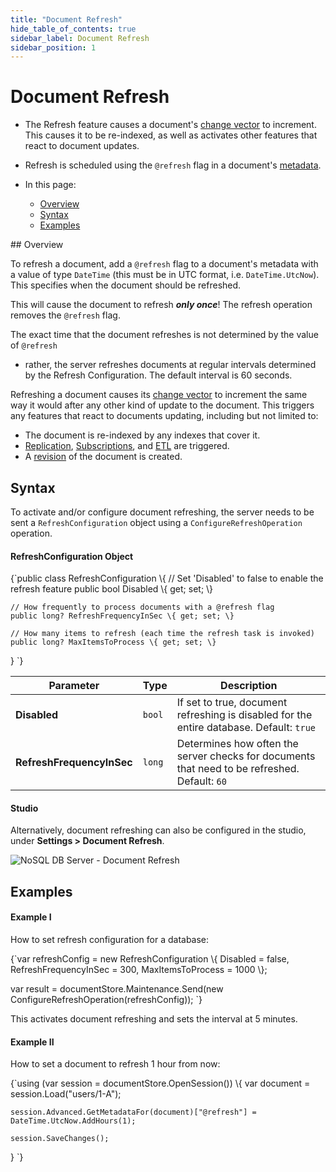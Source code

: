 ```yaml
---
title: "Document Refresh"
hide_table_of_contents: true
sidebar_label: Document Refresh
sidebar_position: 1
---
```



# Document Refresh
<Admonition type="note" title="">

* The Refresh feature causes a document's [change vector](../../server/clustering/replication/change-vector.mdx) 
to increment. This causes it to be re-indexed, as well as activates other features 
that react to document updates.  

* Refresh is scheduled using the `@refresh` flag in a document's [metadata](../../client-api/session/how-to/get-and-modify-entity-metadata.mdx).  

* In this page:  
  * [Overview](../../server/extensions/refresh.mdx#overview)  
  * [Syntax](../../server/extensions/refresh.mdx#syntax)  
  * [Examples](../../server/extensions/refresh.mdx#examples)  

</Admonition>
## Overview

To refresh a document, add a `@refresh` flag to a document's metadata with a value of 
type `DateTime` (this must be in UTC format, i.e. `DateTime.UtcNow`). This specifies 
when the document should be refreshed.  

This will cause the document to refresh **_only once_**! The refresh operation removes 
the `@refresh` flag.  

The exact time that the document refreshes is not determined by the value of `@refresh` 
- rather, the server refreshes documents at regular intervals determined by the Refresh 
Configuration. The default interval is 60 seconds.  

Refreshing a document causes its [change vector](../../server/clustering/replication/change-vector.mdx) 
to increment the same way it would after any other kind of update to the document. 
This triggers any features that react to documents updating, including but not limited 
to:  

* The document is re-indexed by any indexes that cover it.  
* [Replication](../../server/ongoing-tasks/external-replication.mdx), 
[Subscriptions](../../client-api/data-subscriptions/what-are-data-subscriptions.mdx), 
and [ETL](../../server/ongoing-tasks/etl/basics.mdx) are triggered.  
* A [revision](../../server/extensions/revisions.mdx) of the document is created.  



## Syntax

To activate and/or configure document refreshing, the server needs to be sent a 
`RefreshConfiguration` object using a `ConfigureRefreshOperation` operation.  


#### RefreshConfiguration Object

<TabItem value="refresh_config" label="refresh_config">
<CodeBlock language="csharp">
{`public class RefreshConfiguration
\{
    // Set 'Disabled' to false to enable the refresh feature
    public bool Disabled \{ get; set; \}

    // How frequently to process documents with a @refresh flag
    public long? RefreshFrequencyInSec \{ get; set; \}

    // How many items to refresh (each time the refresh task is invoked)
    public long? MaxItemsToProcess \{ get; set; \}
\}
`}
</CodeBlock>
</TabItem>

| Parameter | Type | Description |
| - | - | - |
| **Disabled** | `bool` | If set to true, document refreshing is disabled for the entire database. Default: `true` |
| **RefreshFrequencyInSec** | `long` | Determines how often the server checks for documents that need to be refreshed. Default: `60` |


#### Studio

Alternatively, document refreshing can also be configured in the studio, under **Settings &gt; Document Refresh**.

![NoSQL DB Server - Document Refresh](./assets/StudioRefresh.png)



## Examples

#### Example I  

How to set refresh configuration for a database:  

<TabItem value="refresh_0" label="refresh_0">
<CodeBlock language="csharp">
{`var refreshConfig = new RefreshConfiguration \{
    Disabled = false, 
    RefreshFrequencyInSec = 300,
    MaxItemsToProcess = 1000 
\};

var result = documentStore.Maintenance.Send(new ConfigureRefreshOperation(refreshConfig));
`}
</CodeBlock>
</TabItem>  

This activates document refreshing and sets the interval at 5 minutes.  


#### Example II  

How to set a document to refresh 1 hour from now:  

<TabItem value="refresh_1" label="refresh_1">
<CodeBlock language="csharp">
{`using (var session = documentStore.OpenSession())
\{
    var document = session.Load<object>("users/1-A");

    session.Advanced.GetMetadataFor(document)["@refresh"] = DateTime.UtcNow.AddHours(1);

    session.SaveChanges();
\}
`}
</CodeBlock>
</TabItem>  



